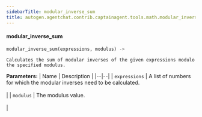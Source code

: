 ```yaml
---
sidebarTitle: modular_inverse_sum
title: autogen.agentchat.contrib.captainagent.tools.math.modular_inverse_sum.modular_inverse_sum
---
```


<code class="doc-symbol doc-symbol-heading doc-symbol-function"></code>
#### modular_inverse_sum

```python
modular_inverse_sum(expressions, modulus) -> 
```

    Calculates the sum of modular inverses of the given expressions modulo the specified modulus.

<b>Parameters:</b>
| Name | Description |
|--|--|
| `expressions` | A list of numbers for which the modular inverses need to be calculated.<br/><br/> |
| `modulus` | The modulus value.<br/><br/> |

<br />